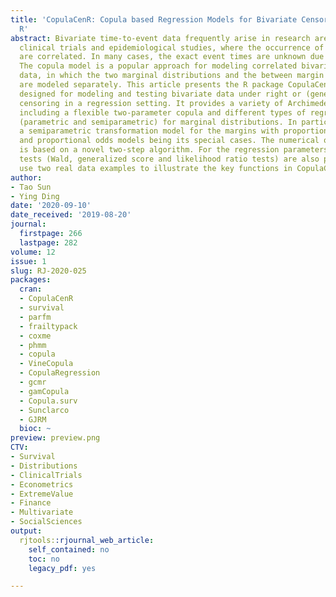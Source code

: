 ```yaml
---
title: 'CopulaCenR: Copula based Regression Models for Bivariate Censored Data in
  R'
abstract: Bivariate time-to-event data frequently arise in research areas such as
  clinical trials and epidemiological studies, where the occurrence of two events
  are correlated. In many cases, the exact event times are unknown due to censoring.
  The copula model is a popular approach for modeling correlated bivariate censored
  data, in which the two marginal distributions and the between margin dependence
  are modeled separately. This article presents the R package CopulaCenR, which is
  designed for modeling and testing bivariate data under right or (general) interval
  censoring in a regression setting. It provides a variety of Archimedean copula functions
  including a flexible two-parameter copula and different types of regression models
  (parametric and semiparametric) for marginal distributions. In particular, it implements
  a semiparametric transformation model for the margins with proportional hazards
  and proportional odds models being its special cases. The numerical optimization
  is based on a novel two-step algorithm. For the regression parameters, three likelihood-based
  tests (Wald, generalized score and likelihood ratio tests) are also provided. We
  use two real data examples to illustrate the key functions in CopulaCenR.
author:
- Tao Sun
- Ying Ding
date: '2020-09-10'
date_received: '2019-08-20'
journal:
  firstpage: 266
  lastpage: 282
volume: 12
issue: 1
slug: RJ-2020-025
packages:
  cran:
  - CopulaCenR
  - survival
  - parfm
  - frailtypack
  - coxme
  - phmm
  - copula
  - VineCopula
  - CopulaRegression
  - gcmr
  - gamCopula
  - Copula.surv
  - Sunclarco
  - GJRM
  bioc: ~
preview: preview.png
CTV:
- Survival
- Distributions
- ClinicalTrials
- Econometrics
- ExtremeValue
- Finance
- Multivariate
- SocialSciences
output:
  rjtools::rjournal_web_article:
    self_contained: no
    toc: no
    legacy_pdf: yes

---
```

